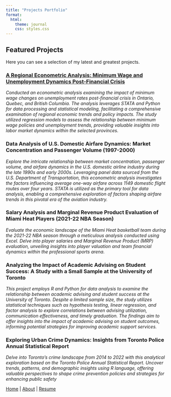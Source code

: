 ```yaml
---
title: "Projects Portfolio"
format: 
  html:
    theme: journal
    css: styles.css
---
```


## Featured Projects

Here you can see a selection of my latest and greatest projects.

### <a href="https://github.com/Yusuf365/My-Portfolio.github.io/tree/dca3168754a397dd1e3db9d59ab1c14f3cbce691/Project%201/"> A Regional Econometric Analysis:  Minimum Wage and Unemployment Dynamics Post-Financial Crisis</a>
*Conducted an econometric analysis examining the impact of minimum wage changes on unemployment rates post-financial crisis in Ontario, Quebec, and British Columbia. The analysis leverages STATA and Python for data processing and statistical modeling, facilitating a comprehensive examination of regional economic trends and policy impacts. The study utilized regression models to assess the relationship between minimum wage policies and unemployment trends, providing valuable insights into labor market dynamics within the selected provinces.*


### Data Analysis of U.S. Domestic Airfare Dynamics: Market Concentration and Passenger Volume (1997-2000)
*Explore the intricate relationship between market concentration, passenger volume, and airfare dynamics in the U.S. domestic airline industry during the late 1990s and early 2000s. Leveraging panel data sourced from the U.S. Department of Transportation, this econometric analysis investigates the factors influencing average one-way airfare across 1149 domestic flight routes over four years. STATA is utilized as the primary tool for data analysis, enabling a comprehensive exploration of factors shaping airfare trends in this pivotal era of the aviation industry.*

### Salary Analysis and Marginal Revenue Product Evaluation of Miami Heat Players (2021-22 NBA Season)
*Evaluate the economic landscape of the Miami Heat basketball team during the 2021-22 NBA season through a meticulous analysis conducted using Excel. Delve into player salaries and Marginal Revenue Product (MRP) evaluation, unveiling insights into player valuation and team financial dynamics within the professional sports arena.*

### Analyzing the Impact of Academic Advising on Student Success: A Study with a Small Sample at the University of Toronto

*This project employs R and Python for data analysis to examine the relationship between academic advising and student success at the University of Toronto. Despite a limited sample size, the study utilizes statistical techniques such as hypothesis testing, linear regression, and factor analysis to explore correlations between advising utilization, communication effectiveness, and timely graduation. The findings aim to offer insights into the impact of academic advising on student outcomes, informing potential strategies for improving academic support services.*

### Exploring Urban Crime Dynamics: Insights from Toronto Police Annual Statistical Report

*Delve into Toronto's crime landscape from 2014 to 2022 with this analytical exploration based on the Toronto Police Annual Statistical Report. Uncover trends, patterns, and demographic insights using R language, offering valuable perspectives to shape crime prevention policies and strategies for enhancing public safety*






[Home](index.html) | [About](about.html) | [Resume](resume.html)

